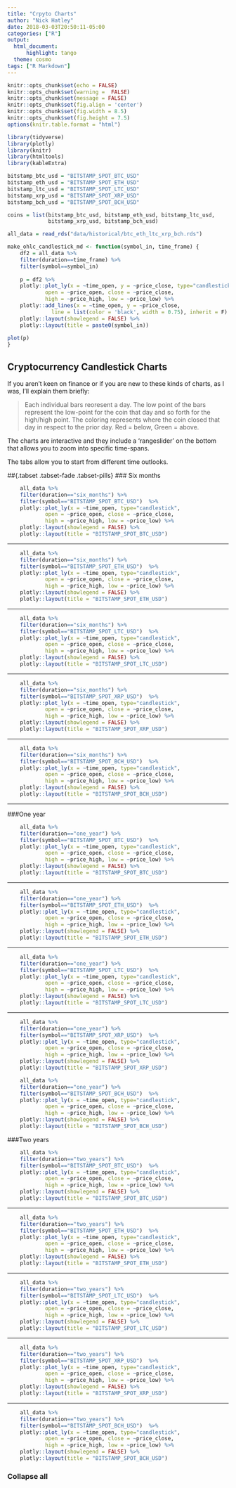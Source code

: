 ```yaml
---
title: "Crpyto Charts"
author: "Nick Hatley"
date: 2018-03-03T20:50:11-05:00
categories: ["R"]
output:
  html_document:
      highlight: tango
  theme: cosmo
tags: ["R Markdown"]
---
```

```r
knitr::opts_chunk$set(echo = FALSE)
knitr::opts_chunk$set(warning =  FALSE)
knitr::opts_chunk$set(message = FALSE)
knitr::opts_chunk$set(fig.align = 'center')
knitr::opts_chunk$set(fig.width = 8.5)
knitr::opts_chunk$set(fig.height = 7.5)
options(knitr.table.format = "html") 
```


```r
library(tidyverse)
library(plotly)
library(knitr)
library(htmltools)
library(kableExtra)

bitstamp_btc_usd = "BITSTAMP_SPOT_BTC_USD"
bitstamp_eth_usd = "BITSTAMP_SPOT_ETH_USD"
bitstamp_ltc_usd = "BITSTAMP_SPOT_LTC_USD"
bitstamp_xrp_usd = "BITSTAMP_SPOT_XRP_USD"
bitstamp_bch_usd = "BITSTAMP_SPOT_BCH_USD"

coins = list(bitstamp_btc_usd, bitstamp_eth_usd, bitstamp_ltc_usd, 
             bitstamp_xrp_usd, bitstamp_bch_usd)

all_data = read_rds("data/historical/btc_eth_ltc_xrp_bch.rds")

make_ohlc_candlestick_md <- function(symbol_in, time_frame) {
    df2 = all_data %>%
    filter(duration==time_frame) %>% 
    filter(symbol==symbol_in) 
      
    p = df2 %>% 
    plotly::plot_ly(x = ~time_open, y = ~price_close, type="candlestick",
            open = ~price_open, close = ~price_close,
            high = ~price_high, low = ~price_low) %>%
    plotly::add_lines(x = ~time_open, y = ~price_close, 
              line = list(color = 'black', width = 0.75), inherit = F) %>%
    plotly::layout(showlegend = FALSE) %>% 
    plotly::layout(title = paste0(symbol_in))
    
plot(p)
}
```

## Cryptocurrency Candlestick Charts
If you aren't keen on finance or if you are new to these kinds of charts, as I was, I'll explain them briefly:

>Each individual bars reoresent a day. The low point of the bars represent the low-point for the coin that day and so forth for the high/high point. The coloring represents where the coin closed that day in respect to the prior day. Red = below, Green = above.

The charts are interactive and they include a 'rangeslider' on the bottom that allows you to zoom into specific time-spans.

The tabs allow you to start from different time outlooks.  

##{.tabset .tabset-fade .tabset-pills}
### Six months
```r
    all_data %>%
    filter(duration=="six_months") %>% 
    filter(symbol=="BITSTAMP_SPOT_BTC_USD")  %>% 
    plotly::plot_ly(x = ~time_open, type="candlestick",
            open = ~price_open, close = ~price_close,
            high = ~price_high, low = ~price_low) %>%
    plotly::layout(showlegend = FALSE) %>% 
    plotly::layout(title = "BITSTAMP_SPOT_BTC_USD")
```

*************

```r
    all_data %>%
    filter(duration=="six_months") %>% 
    filter(symbol=="BITSTAMP_SPOT_ETH_USD")  %>% 
    plotly::plot_ly(x = ~time_open, type="candlestick",
            open = ~price_open, close = ~price_close,
            high = ~price_high, low = ~price_low) %>%
    plotly::layout(showlegend = FALSE) %>% 
    plotly::layout(title = "BITSTAMP_SPOT_ETH_USD")
```

*************

```r
    all_data %>%
    filter(duration=="six_months") %>% 
    filter(symbol=="BITSTAMP_SPOT_LTC_USD")  %>% 
    plotly::plot_ly(x = ~time_open, type="candlestick",
            open = ~price_open, close = ~price_close,
            high = ~price_high, low = ~price_low) %>%
    plotly::layout(showlegend = FALSE) %>% 
    plotly::layout(title = "BITSTAMP_SPOT_LTC_USD")
```

*************

```r
    all_data %>%
    filter(duration=="six_months") %>% 
    filter(symbol=="BITSTAMP_SPOT_XRP_USD")  %>% 
    plotly::plot_ly(x = ~time_open, type="candlestick",
            open = ~price_open, close = ~price_close,
            high = ~price_high, low = ~price_low) %>%
    plotly::layout(showlegend = FALSE) %>% 
    plotly::layout(title = "BITSTAMP_SPOT_XRP_USD")
```

*************

```r
    all_data %>%
    filter(duration=="six_months") %>% 
    filter(symbol=="BITSTAMP_SPOT_BCH_USD")  %>% 
    plotly::plot_ly(x = ~time_open, type="candlestick",
            open = ~price_open, close = ~price_close,
            high = ~price_high, low = ~price_low) %>%
    plotly::layout(showlegend = FALSE) %>% 
    plotly::layout(title = "BITSTAMP_SPOT_BCH_USD")
```

*************

###One year
```r
    all_data %>%
    filter(duration=="one_year") %>% 
    filter(symbol=="BITSTAMP_SPOT_BTC_USD")  %>% 
    plotly::plot_ly(x = ~time_open, type="candlestick",
            open = ~price_open, close = ~price_close,
            high = ~price_high, low = ~price_low) %>%
    plotly::layout(showlegend = FALSE) %>% 
    plotly::layout(title = "BITSTAMP_SPOT_BTC_USD")
```

*************

```r
    all_data %>%
    filter(duration=="one_year") %>% 
    filter(symbol=="BITSTAMP_SPOT_ETH_USD")  %>% 
    plotly::plot_ly(x = ~time_open, type="candlestick",
            open = ~price_open, close = ~price_close,
            high = ~price_high, low = ~price_low) %>%
    plotly::layout(showlegend = FALSE) %>% 
    plotly::layout(title = "BITSTAMP_SPOT_ETH_USD")
```

*************

```r
    all_data %>%
    filter(duration=="one_year") %>% 
    filter(symbol=="BITSTAMP_SPOT_LTC_USD")  %>% 
    plotly::plot_ly(x = ~time_open, type="candlestick",
            open = ~price_open, close = ~price_close,
            high = ~price_high, low = ~price_low) %>%
    plotly::layout(showlegend = FALSE) %>% 
    plotly::layout(title = "BITSTAMP_SPOT_LTC_USD")
```

*************

```r
    all_data %>%
    filter(duration=="one_year") %>% 
    filter(symbol=="BITSTAMP_SPOT_XRP_USD")  %>% 
    plotly::plot_ly(x = ~time_open, type="candlestick",
            open = ~price_open, close = ~price_close,
            high = ~price_high, low = ~price_low) %>%
    plotly::layout(showlegend = FALSE) %>% 
    plotly::layout(title = "BITSTAMP_SPOT_XRP_USD")
```

```r
    all_data %>%
    filter(duration=="one_year") %>% 
    filter(symbol=="BITSTAMP_SPOT_BCH_USD")  %>% 
    plotly::plot_ly(x = ~time_open, type="candlestick",
            open = ~price_open, close = ~price_close,
            high = ~price_high, low = ~price_low) %>%
    plotly::layout(showlegend = FALSE) %>% 
    plotly::layout(title = "BITSTAMP_SPOT_BCH_USD")
```

###Two years
```r
    all_data %>%
    filter(duration=="two_years") %>% 
    filter(symbol=="BITSTAMP_SPOT_BTC_USD")  %>% 
    plotly::plot_ly(x = ~time_open, type="candlestick",
            open = ~price_open, close = ~price_close,
            high = ~price_high, low = ~price_low) %>%
    plotly::layout(showlegend = FALSE) %>% 
    plotly::layout(title = "BITSTAMP_SPOT_BTC_USD")
```

*************

```r
    all_data %>%
    filter(duration=="two_years") %>% 
    filter(symbol=="BITSTAMP_SPOT_ETH_USD")  %>% 
    plotly::plot_ly(x = ~time_open, type="candlestick",
            open = ~price_open, close = ~price_close,
            high = ~price_high, low = ~price_low) %>%
    plotly::layout(showlegend = FALSE) %>% 
    plotly::layout(title = "BITSTAMP_SPOT_ETH_USD")
```

*************

```r
    all_data %>%
    filter(duration=="two_years") %>% 
    filter(symbol=="BITSTAMP_SPOT_LTC_USD")  %>% 
    plotly::plot_ly(x = ~time_open, type="candlestick",
            open = ~price_open, close = ~price_close,
            high = ~price_high, low = ~price_low) %>%
    plotly::layout(showlegend = FALSE) %>% 
    plotly::layout(title = "BITSTAMP_SPOT_LTC_USD")
```

*************

```r
    all_data %>%
    filter(duration=="two_years") %>% 
    filter(symbol=="BITSTAMP_SPOT_XRP_USD")  %>% 
    plotly::plot_ly(x = ~time_open, type="candlestick",
            open = ~price_open, close = ~price_close,
            high = ~price_high, low = ~price_low) %>%
    plotly::layout(showlegend = FALSE) %>% 
    plotly::layout(title = "BITSTAMP_SPOT_XRP_USD")
```

*************

```r
    all_data %>%
    filter(duration=="two_years") %>% 
    filter(symbol=="BITSTAMP_SPOT_BCH_USD")  %>% 
    plotly::plot_ly(x = ~time_open, type="candlestick",
            open = ~price_open, close = ~price_close,
            high = ~price_high, low = ~price_low) %>%
    plotly::layout(showlegend = FALSE) %>% 
    plotly::layout(title = "BITSTAMP_SPOT_BCH_USD")
```

### Collapse all